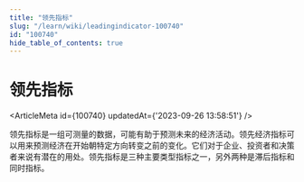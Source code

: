 ```yaml
---
title: "领先指标"
slug: "/learn/wiki/leadingindicator-100740"
id: "100740"
hide_table_of_contents: true
---
```



# 领先指标

<ArticleMeta id={100740} updatedAt={'2023-09-26 13:58:51'} />
<div className='border-solid border-b border-t-0 my-4 border-[var(--ifm-color-gray-300)]' />

领先指标是一组可测量的数据，可能有助于预测未来的经济活动。领先经济指标可以用来预测经济在开始朝特定方向转变之前的变化。它们对于企业、投资者和决策者来说有潜在的用处。领先指标是三种主要类型指标之一，另外两种是滞后指标和同时指标。
